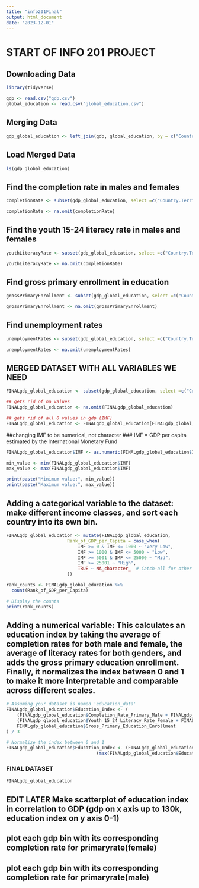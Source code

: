 ```yaml
---
title: "info201Final"
output: html_document
date: "2023-12-01"
---
```


# START OF INFO 201 PROJECT 
## Downloading Data
```r
library(tidyverse)

gdp <- read.csv("gdp.csv")
global_education <- read.csv("global_education.csv")
```

## Merging Data
```r
gdp_global_education <- left_join(gdp, global_education, by = c("Country.Territory" = "Countries.and.areas"))
```

## Load Merged Data
```r
ls(gdp_global_education)
```

## Find the completion rate in males and females
```r
completionRate <- subset(gdp_global_education, select =c("Country.Territory", "Completion_Rate_Primary_Male", "Completion_Rate_Primary_Female"))

completionRate <- na.omit(completionRate)
```


## Find the youth 15-24 literacy rate in males and females 
```r
youthLiteracyRate <- subset(gdp_global_education, select =c("Country.Territory", "Youth_15_24_Literacy_Rate_Female", "Youth_15_24_Literacy_Rate_Male"))

youthLiteracyRate <- na.omit(completionRate)
```


## Find gross primary enrollment in education 
```r
grossPrimaryEnrollment <- subset(gdp_global_education, select =c("Country.Territory", "Gross_Primary_Education_Enrollment"))

grossPrimaryEnrollment <- na.omit(grossPrimaryEnrollment)
```

## Find unemployment rates
```r
unemploymentRates <- subset(gdp_global_education, select =c("Country.Territory", "Unemployment_Rate"))

unemploymentRates <- na.omit(unemploymentRates)
```

## MERGED DATASET WITH ALL VARIABLES WE NEED
```r
FINALgdp_global_education <- subset(gdp_global_education, select =c("Country.Territory", "IMF", "Completion_Rate_Primary_Male", "Completion_Rate_Primary_Female", "Youth_15_24_Literacy_Rate_Female", "Youth_15_24_Literacy_Rate_Male", "Gross_Primary_Education_Enrollment", "Unemployment_Rate"  ))

## gets rid of na values
FINALgdp_global_education <- na.omit(FINALgdp_global_education)

## gets rid of all 0 values in gdp (IMF)
FINALgdp_global_education <- FINALgdp_global_education[FINALgdp_global_education$IMF != 0, ]
```

##changing IMF to be numerical, not character
### IMF = GDP per capita estimated by the International Monetary Fund
```r
FINALgdp_global_education$IMF <- as.numeric(FINALgdp_global_education$IMF)

min_value <- min(FINALgdp_global_education$IMF)
max_value <- max(FINALgdp_global_education$IMF)

print(paste("Minimum value:", min_value))
print(paste("Maximum value:", max_value))
```

## Adding a categorical variable to the dataset: make different income classes, and sort each country into its own bin.

```r
FINALgdp_global_education <- mutate(FINALgdp_global_education,
                       Rank_of_GDP_per_Capita = case_when(
                           IMF >= 0 & IMF <= 1000 ~ "Very Low",
                           IMF >= 1000 & IMF <= 5000 ~ "Low",
                           IMF >= 5001 & IMF <= 25000 ~ "Mid",
                           IMF >= 25001 ~ "High",
                           TRUE ~ NA_character_  # Catch-all for other cases
                       ))

rank_counts <- FINALgdp_global_education %>%
  count(Rank_of_GDP_per_Capita)

# Display the counts
print(rank_counts)

```

## Adding a numerical variable: This calculates an education index by taking the average of completion rates for both male and female, the average of literacy rates for both genders, and adds the gross primary education enrollment. Finally, it normalizes the index between 0 and 1 to make it more interpretable and comparable across different scales.

```r
# Assuming your dataset is named 'education_data'
FINALgdp_global_education$Education_Index <- (
    (FINALgdp_global_education$Completion_Rate_Primary_Male + FINALgdp_global_education$Completion_Rate_Primary_Female) / 2 +
    (FINALgdp_global_education$Youth_15_24_Literacy_Rate_Female + FINALgdp_global_education$Youth_15_24_Literacy_Rate_Male) / 2 +
    FINALgdp_global_education$Gross_Primary_Education_Enrollment
) / 3

# Normalize the index between 0 and 1
FINALgdp_global_education$Education_Index <- (FINALgdp_global_education$Education_Index - min(FINALgdp_global_education$Education_Index)) /
                                  (max(FINALgdp_global_education$Education_Index) - min(FINALgdp_global_education$Education_Index))
```

### FINAL DATASET
```r
FINALgdp_global_education
```

## EDIT LATER Make scatterplot of education index in correlation to GDP (gdp on x axis up to 130k, education index on y axis 0-1)


## plot each gdp bin with its corresponding completion rate for primaryrate(female) 

## plot each gdp bin with its corresponding completion rate for primaryrate(male) 
